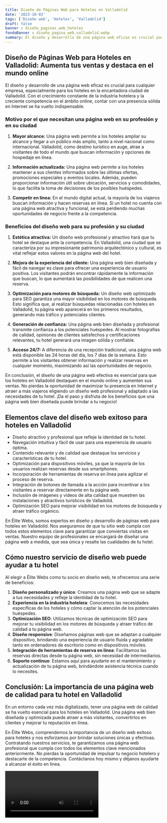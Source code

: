 ```yaml
---
title: Diseño de Páginas Web para Hoteles en Valladolid
date: '2023-10-03'
tags: ['Diseño web', 'Hoteles', 'Valladolid']
draft: false
banner : diseño_paginas_web_hoteles
fondoBanner : diseño_pagina_web_valladolid.webp
summary: El diseño y desarrollo de una página web eficaz es crucial para cualquier empresa, especialmente para los hoteles en la encantadora ciudad de Valladolid. Con el crecimiento constante de la industria hotelera y la creciente competencia en el ámbito online, contar con una presencia sólida en Internet se ha vuelto indispensable.
---
```


## Diseño de Páginas Web para Hoteles en Valladolid: Aumenta tus ventas y destaca en el mundo online

El diseño y desarrollo de una página web eficaz es crucial para cualquier empresa, especialmente para los hoteles en la encantadora ciudad de Valladolid. Con el crecimiento constante de la industria hotelera y la creciente competencia en el ámbito online, contar con una presencia sólida en Internet se ha vuelto indispensable.

### Motivo por el que necesitan una página web en su profesión y en su ciudad

1. **Mayor alcance:**
   Una página web permite a los hoteles ampliar su alcance y llegar a un público más amplio, tanto a nivel nacional como internacional. Valladolid, como destino turístico en auge, atrae a visitantes de todo el mundo que buscan información y opciones de hospedaje en línea.

2. **Información actualizada:**
   Una página web permite a los hoteles mantener a sus clientes informados sobre las últimas ofertas, promociones especiales y eventos locales. Además, pueden proporcionar información útil sobre ubicación, servicios y comodidades, lo que facilita la toma de decisiones de los posibles huéspedes.

3. **Competir en línea:**
   En el mundo digital actual, la mayoría de los viajeros buscan información y hacen reservas en línea. Si un hotel no cuenta con una página web atractiva y funcional, se está perdiendo muchas oportunidades de negocio frente a la competencia.

### Beneficios del diseño web para su profesión y su ciudad

1. **Estética atractiva:**
   Un diseño web profesional y atractivo hará que tu hotel se destaque ante la competencia. En Valladolid, una ciudad que se caracteriza por su impresionante patrimonio arquitectónico y cultural, es vital reflejar estos valores en la página web del hotel.

2. **Mejora de la experiencia del cliente:**
   Una página web bien diseñada y fácil de navegar es clave para ofrecer una experiencia de usuario positiva. Los visitantes podrán encontrar rápidamente la información que buscan, lo que aumentará las posibilidades de que realicen una reserva.

3. **Optimización para motores de búsqueda:**
   Un diseño web optimizado para SEO garantiza una mayor visibilidad en los motores de búsqueda. Esto significa que, al realizar búsquedas relacionadas con hoteles en Valladolid, tu página web aparecerá en los primeros resultados, generando más tráfico y potenciales clientes.

4. **Generación de confianza:**
   Una página web bien diseñada y profesional transmite confianza a los potenciales huéspedes. Al mostrar fotografías de calidad, opiniones de clientes satisfechos y certificaciones relevantes, tu hotel generará una imagen sólida y confiable.

5. **Acceso 24/7:**
   A diferencia de una recepción tradicional, una página web está disponible las 24 horas del día, los 7 días de la semana. Esto permite a los visitantes obtener información y realizar reservas en cualquier momento, maximizando así las oportunidades de negocio.

En conclusión, el diseño de una página web efectiva es esencial para que los hoteles en Valladolid destaquen en el mundo online y aumenten sus ventas. No pierdas la oportunidad de maximizar tu presencia en Internet y atraer a más viajeros eligiendo un diseño web profesional y adaptado a las necesidades de tu hotel. ¡Da el paso y disfruta de los beneficios que una página web bien diseñada puede brindar a tu negocio!

<GifSeo />

<Cta />

## Elementos clave del diseño web exitoso para hoteles en Valladolid

- Diseño atractivo y profesional que refleje la identidad de tu hotel.
- Navegación intuitiva y fácil de usar para una experiencia de usuario óptima.
- Contenido relevante y de calidad que destaque los servicios y características de tu hotel.
- Optimización para dispositivos móviles, ya que la mayoría de los usuarios realizan reservas desde sus smartphones.
- Incorporación de herramientas de reserva en línea para agilizar el proceso de reserva.
- Integración de botones de llamada a la acción para incentivar a los visitantes a reservar directamente en tu página web.
- Inclusión de imágenes y videos de alta calidad que muestren las instalaciones y atractivos turísticos de Valladolid.
- Optimización SEO para mejorar visibilidad en los motores de búsqueda y atraer tráfico orgánico.

En Élite Webs, somos expertos en diseño y desarrollo de páginas web para hoteles en Valladolid. Nos aseguramos de que tu sitio web cumpla con todos estos elementos clave para garantizar que conviertas visitas en ventas. Nuestro equipo de profesionales se encargará de diseñar una página web a medida, que sea única y resalte las cualidades de tu hotel.

## Cómo nuestro servicio de diseño web puede ayudar a tu hotel

Al elegir a Élite Webs como tu socio en diseño web, te ofrecemos una serie de beneficios:

1. **Diseño personalizado y único**: Creamos una página web que se adapte a tus necesidades y refleje la identidad de tu hotel.
2. **Experiencia en la industria hotelera**: Conocemos las necesidades específicas de los hoteles y cómo captar la atención de los potenciales huéspedes.
3. **Optimización SEO**: Utilizamos técnicas de optimización SEO para mejorar tu visibilidad en los motores de búsqueda y atraer tráfico de calidad a tu página web.
4. **Diseño responsive**: Diseñamos páginas web que se adaptan a cualquier dispositivo, brindando una experiencia de usuario fluida y agradable tanto en ordenadores de escritorio como en dispositivos móviles.
5. **Integración de herramientas de reserva en línea**: Facilitamos las reservas directas desde tu página web, sin necesidad de intermediarios.
6. **Soporte continuo**: Estamos aquí para ayudarte en el mantenimiento y actualización de tu página web, brindándote asistencia técnica cuando lo necesites.

## Conclusión: La importancia de una página web de calidad para tu hotel en Valladolid

En un entorno cada vez más digitalizado, tener una página web de calidad se ha vuelto esencial para los hoteles en Valladolid. Una página web bien diseñada y optimizada puede atraer a más visitantes, convertirlos en clientes y mejorar tu reputación en línea.

En Élite Webs, comprendemos la importancia de un diseño web exitoso para hoteles y nos esforzamos por brindar soluciones únicas y efectivas. Contratando nuestros servicios, te garantizamos una página web profesional que cumpla con todos los elementos clave mencionados anteriormente. No pierdas la oportunidad de impulsar tu negocio hotelero y destacarte de la competencia. Contáctanos hoy mismo y déjanos ayudarte a alcanzar el éxito en línea.

<Video />

<CtaBot job='Hoteles' city='Valladolid'/>

<Gmaps query='Valladolid+españa+maps' />